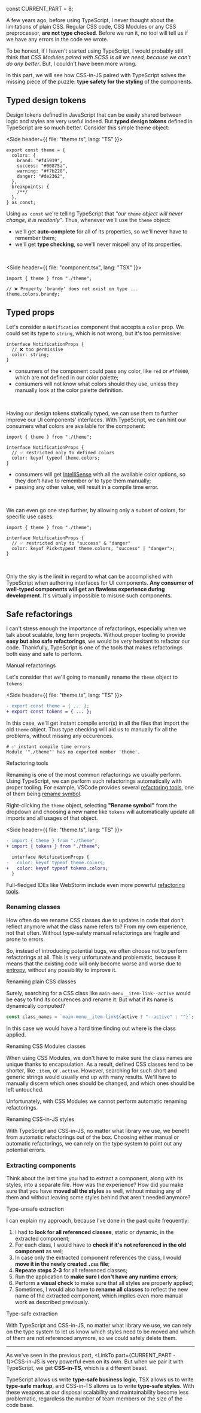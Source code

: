 
const CURRENT_PART = 8;


<TOC current={CURRENT_PART} />

A few years ago, before using TypeScript, I never thought about the limitations of plain CSS. Regular CSS code, CSS Modules or any CSS preprocessor, **are not type checked**. Before we run it, no tool will tell us if we have any errors in the code we wrote.

To be honest, if I haven't started using TypeScript, I would probably still think that _CSS Modules paired with SCSS is all we need, because we can't do any better_. But, I couldn't have been more wrong.

In this part, we will see how CSS-in-JS paired with TypeScript solves the missing piece of the puzzle: **type safety for the styling** of the components.

## Typed design tokens

Design tokens defined in JavaScript that can be easily shared between logic and styles are very useful indeed. But **typed design tokens** defined in TypeScript are so much better. Consider this simple theme object:

<Side header={{ file: "theme.ts", lang: "TS" }}>

```ts{11}
export const theme = {
  colors: {
    brand: "#f45919",
    success: "#00875a",
    warning: "#f7b228",
    danger: "#de2362",
  },
  breakpoints: {
    /**/
  },
} as const;
```

</Side>

Using `as const` we're telling TypeScript that _"our `theme` object will never change, it is readonly"_. Thus, whenever we'll use the `theme` object:

- we'll get **auto-complete** for all of its properties, so we'll never have to remember them;
- we'll get **type checking**, so we'll never mispell any of its properties.

<br />

<Side header={{ file: "component.tsx", lang: "TSX" }}>

<!-- prettier-ignore-start -->

```tsx
import { theme } from "./theme";

// ❌ Property 'brandy' does not exist on type ...
theme.colors.brandy;
```

<!-- prettier-ignore-end -->

</Side>

## Typed props

Let's consider a `Notification` component that accepts a `color` prop. We could set its type to `string`, which is not wrong, but it's too permissive:

```tsx
interface NotificationProps {
  // ❌ too permissive
  color: string;
}
```

- consumers of the component could pass any color, like `red` or `#ff0000`, which are not defined in our color palette;
- consumers will not know what colors should they use, unless they manually look at the color palette definition.

<br />

Having our design tokens statically typed, we can use them to further improve our UI components' interfaces. With TypeScript, we can hint our consumers what colors are available for the component:

<!-- prettier-ignore-start -->

```tsx
import { theme } from "./theme";

interface NotificationProps {
  // ✅ restricted only to defined colors
  color: keyof typeof theme.colors;
}
```

<!-- prettier-ignore-end -->

- consumers will get [IntelliSense](https://code.visualstudio.com/docs/editor/intellisense) with all the available color options, so they don't have to remember or to type them manually;
- passing any other value, will result in a compile time error.

<br />

We can even go one step further, by allowing only a subset of colors, for specific use cases:

<!-- prettier-ignore-start -->

```tsx
import { theme } from "./theme";

interface NotificationProps {
  // ✅ restricted only to "success" & "danger"
  color: keyof Pick<typeof theme.colors, "success" | "danger">;
}
```

<!-- prettier-ignore-end -->

<br />

Only the sky is the limit in regard to what can be accomplished with TypeScript when authoring interfaces for UI components. **Any consumer of well-typed components will get an flawless experience during development.** It's virtually impossible to misuse such components.

## Safe refactorings

I can't stress enough the importance of refactorings, especially when we talk about scalable, long term projects. Without proper tooling to provide **easy but also safe refactorings**, we would be very hesitant to refactor our code. Thankfully, TypeScript is one of the tools that makes refactorings both easy and safe to perform.

<Subheading>
  <Status type="ok" />
  Manual refactorings
</Subheading>

Let's consider that we'll going to manually rename the `theme` object to `tokens`:

<Side header={{ file: "theme.ts", lang: "TS" }}>

```diff
- export const theme = { ... };
+ export const tokens = { ... };
```

</Side>

In this case, we'll get instant compile error(s) in all the files that import the old `theme` object. Thus type checking will aid us to manually fix all the problems, without missing any occurences.

```shell
# ✅ instant compile time errors
Module '"./theme"' has no exported member 'theme'.
```

<Subheading>
  <Status type="ok" />
  Refactoring tools
</Subheading>

Renaming is one of the most common refactorings we usually perform. Using TypeScript, we can perform such refactorings automatically with proper tooling. For example, VSCode provides several [refactoring tools](https://code.visualstudio.com/docs/editor/refactoring), one of them being [rename symbol](https://code.visualstudio.com/docs/editor/refactoring#_rename-symbol).

Right-clicking the `theme` object, selecting **"Rename symbol"** from the dropdown and choosing a new name like `tokens` will automatically update all imports and all usages of that object.

<Side header={{ file: "theme.ts", lang: "TS" }}>

```diff
- import { theme } from "./theme";
+ import { tokens } from "./theme";

  interface NotificationProps {
-   color: keyof typeof theme.colors;
+   color: keyof typeof tokens.colors;
  }
```

</Side>

Full-fledged IDEs like WebStorm include even more powerful [refactoring tools](https://www.jetbrains.com/help/webstorm/specific-typescript-refactorings.html).

### Renaming classes

How often do we rename CSS classes due to updates in code that don't reflect anymore what the class name refers to? From my own experience, not that often. Without type-safety manual refactorings are fragile and prone to errors.

So, instead of introducing potential bugs, we often choose not to perform refactorings at all. This is very unfortunate and problematic, because it means that the existing code will only become worse and worse due to [entropy](https://en.wikipedia.org/wiki/Software_entropy), without any possibility to improve it.

<Subheading>
  <Status type="err" />
  Renaming plain CSS classes
</Subheading>

Surely, searching for a CSS class like `main-menu__item-link--active` would be easy to find its occurences and rename it. But what if its name is dynamically computed?

```js
const class_names = `main-menu__item-link${active ? "--active" : ""}`;
```

In this case we would have a hard time finding out where is the class applied.

<Subheading>
  <Status type="err" />
  Renaming CSS Modules classes
</Subheading>

When using CSS Modules, we don't have to make sure the class names are unique thanks to encapsulation. As a result, defined CSS classes tend to be shorter, like `.item`, or `.active`. However, searching for such short and generic strings would usually end up with many results. We'll have to manually discern which ones should be changed, and which ones should be left untouched.

Unfortunately, with CSS Modules we cannot perform automatic renaming refactorings.

<Subheading>
  <Status type="ok" />
  Renaming CSS-in-JS styles
</Subheading>

With TypeScript and CSS-in-JS, no matter what library we use, we benefit from automatic refactorings out of the box. Choosing either manual or automatic refactorings, we can rely on the type system to point out any potential errors.

### Extracting components

Think about the last time you had to extract a component, along with its styles, into a separate file. How was the experience? How did you make sure that you have **moved all the styles** as well, without missing any of them and without leaving some styles behind that aren't needed anymore?

<Subheading>
  <Status type="err" />
  Type-unsafe extraction
</Subheading>

I can explain my approach, because I've done in the past quite frequently:

1. I had to **look for all referenced classes**, static or dynamic, in the extracted component;
2. For each class, I would have to **check if it's not referenced in the old component** as wel;
3. In case only the extracted component references the class, I would **move it in the newly created `.css` file**;
4. **Repeate steps 2-3** for all referenced classes;
5. Run the application to **make sure I don't have any runtime errors**;
6. Perform a **visual check** to make sure that all styles are properly applied;
7. Sometimes, I would also have to **rename all classes** to reflect the new name of the extracted component, which implies even more manual work as described previously.

<Subheading>
  <Status type="ok" />
  Type-safe extraction
</Subheading>

With TypeScript and CSS-in-JS, no matter what library we use, we can rely on the type system to let us know which styles need to be moved and which of them are not referenced anymore, so we could safely delete them.

---

As we've seen in the previous part, <LinkTo part={CURRENT_PART - 1}>CSS-in-JS</LinkTo> is very powerful even on its own. But when we pair it with TypeScript, we get **CSS-in-TS**, which is a different beast.

TypeScript allows us write **type-safe business logic**, TSX allows us to write **type-safe markup**, and CSS-in-TS allows us to write **type-safe styles**. With these weapons at our disposal scalability and maintainability become less problematic, regardless the number of team members or the size of the code base.

